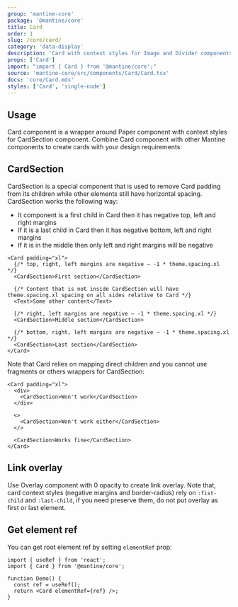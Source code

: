 ```yaml
---
group: 'mantine-core'
package: '@mantine/core'
title: Card
order: 1
slug: /core/card/
category: 'data-display'
description: 'Card with context styles for Image and Divider components'
props: ['Card']
import: "import { Card } from '@mantine/core';"
source: 'mantine-core/src/components/Card/Card.tsx'
docs: 'core/Card.mdx'
styles: ['Card', 'single-node']
---
```



## Usage

Card component is a wrapper around <GatsbyLink to="/core/paper/">Paper</GatsbyLink> component
with context styles for CardSection component.
Combine Card component with other Mantine components to create cards with your design requirements:

<Demo data={CardDemos.usage} />

## CardSection

CardSection is a special component that is used to remove Card padding from its children while other elements still have horizontal spacing.
CardSection works the following way:

- It component is a first child in Card then it has negative top, left and right margins
- If it is a last child in Card then it has negative bottom, left and right margins
- If it is in the middle then only left and right margins will be negative

```tsx
<Card padding="xl">
  {/* top, right, left margins are negative – -1 * theme.spacing.xl */}
  <CardSection>First section</CardSection>

  {/* Content that is not inside CardSection will have theme.spacing.xl spacing on all sides relative to Card */}
  <Text>Some other content</Text>

  {/* right, left margins are negative – -1 * theme.spacing.xl */}
  <CardSection>Middle section</CardSection>

  {/* bottom, right, left margins are negative – -1 * theme.spacing.xl */}
  <CardSection>Last section</CardSection>
</Card>
```

Note that Card relies on mapping direct children and you cannot use fragments or others wrappers for CardSection:

```tsx
<Card padding="xl">
  <div>
    <CardSection>Won't work</CardSection>
  </div>

  <>
    <CardSection>Won't work either</CardSection>
  </>

  <CardSection>Works fine</CardSection>
</Card>
```

## Link overlay

Use <GatsbyLink to="/core/overlay/">Overlay</GatsbyLink> component with 0 opacity
to create link overlay. Note that, card context styles (negative margins and border-radius) rely on `:fist-child` and `:last-child`,
if you need preserve them, do not put overlay as first or last element.

<Demo data={CardDemos.overlay} />

## Get element ref

You can get root element ref by setting `elementRef` prop:

```tsx
import { useRef } from 'react';
import { Card } from '@mantine/core';

function Demo() {
  const ref = useRef();
  return <Card elementRef={ref} />;
}
```
